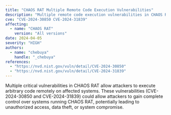 ```yaml
---
title: "CHAOS RAT Multiple Remote Code Execution Vulnerabilities"
description: "Multiple remote code execution vulnerabilities in CHAOS RAT allow attackers to execute arbitrary code on affected systems."
cve: "CVE-2024-30850 CVE-2024-31839"
affecting:
  - name: "CHAOS RAT"
    version: "All versions"
date: 2024-04-05
severity: "HIGH"
authors:
  - name: "chebuya"
    handle: "_chebuya"
references:
  - "https://nvd.nist.gov/vuln/detail/CVE-2024-30850"
  - "https://nvd.nist.gov/vuln/detail/CVE-2024-31839"
---
```


Multiple critical vulnerabilities in CHAOS RAT allow attackers to execute arbitrary code remotely on affected systems. These vulnerabilities (CVE-2024-30850 and CVE-2024-31839) could allow attackers to gain complete control over systems running CHAOS RAT, potentially leading to unauthorized access, data theft, or system compromise.
